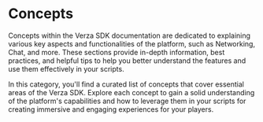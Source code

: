 
# Concepts

Concepts within the Verza SDK documentation are dedicated to explaining various key aspects and functionalities of the platform, such as Networking, Chat, and more. These sections provide in-depth information, best practices, and helpful tips to help you better understand the features and use them effectively in your scripts.

In this category, you'll find a curated list of concepts that cover essential areas of the Verza SDK. Explore each concept to gain a solid understanding of the platform's capabilities and how to leverage them in your scripts for creating immersive and engaging experiences for your players.

<DocCardList />
